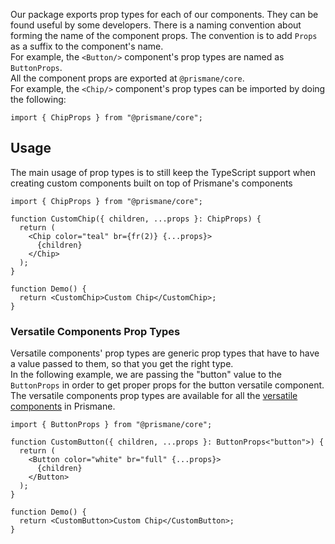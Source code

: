 Our package exports prop types for each of our components. They can be found useful by some developers.
There is a naming convention about forming the name of the component props.
The convention is to add `Props` as a suffix to the component's name.<br />
For example, the `<Button/>` component's prop types are named as `ButtonProps`.
<br/>
All the component props are exported at `@prismane/core`.
<br/>
For example, the `<Chip/>` component's prop types can be imported by doing the following:

```tsx
import { ChipProps } from "@prismane/core";
```

## Usage

The main usage of prop types is to still keep the TypeScript support when creating custom components built on top of Prismane's components

```tsx
import { ChipProps } from "@prismane/core";

function CustomChip({ children, ...props }: ChipProps) {
  return (
    <Chip color="teal" br={fr(2)} {...props}>
      {children}
    </Chip>
  );
}

function Demo() {
  return <CustomChip>Custom Chip</CustomChip>;
}
```

### Versatile Components Prop Types

Versatile components' prop types are generic prop types that have to have a value passed to them, so that you get the right type. <br />
In the following example, we are passing the "button" value to the `ButtonProps` in order to get proper props for the button versatile component. <br />
The versatile components prop types are available for all the [versatile components](docs/getting-started/versatile-components) in Prismane.

```tsx
import { ButtonProps } from "@prismane/core";

function CustomButton({ children, ...props }: ButtonProps<"button">) {
  return (
    <Button color="white" br="full" {...props}>
      {children}
    </Button>
  );
}

function Demo() {
  return <CustomButton>Custom Chip</CustomButton>;
}
```
